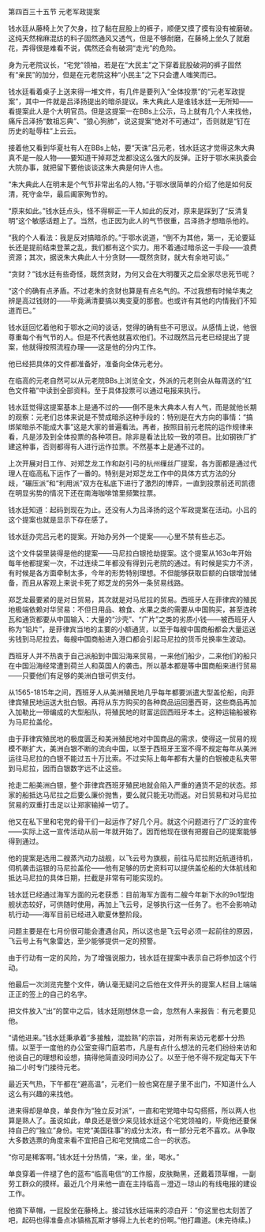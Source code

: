 

第四百三十五节 元老军政提案

钱水廷从藤椅上欠了欠身，拉了黏在屁股上的裤子，顺便又摸了摸有没有被磨破。这纯天然棉麻混纺的料子固然通风又透气，但是不够耐磨，在藤椅上坐久了就磨花，弄得很是难看不说，偶然还会有破洞“走光”的危险。

身为元老院议长，“宅党”领袖，若是在“大民主”之下穿着屁股破洞的裤子固然有“亲民”的加分，但是在元老院这种“小民主”之下只会遭人嗤笑而已。

钱水廷看着桌子上送来得一堆文件，有几件是要列入“全体投票”的“元老军政提案”，其中一件就是吕泽扬提出的暗杀提议。朱大典此人是谁钱水廷一无所知――看提案此人是个大明官员。但是这提案一在BBs上公示，马上就有几个人来找他，痛斥吕泽扬“数祖忘典”、“狼心狗肺”，说这提案“绝对不可通过”，否则就是“钉在历史的耻辱柱”上云云。

接着他又看到华夏社有人在BBs上帖，要“天诛”吕元老，钱水廷这才觉得这朱大典真不是一般人物――要知道干掉郑芝龙都没这么强大的反弹。正好于鄂水来执委会大院办事，就把留下要他谈谈这朱大典是何许人也。

“朱大典此人在明末是个气节非常出名的人物。”于鄂水很简单的介绍了他是如何反清，死守金华，最后阖家殉节的。

“原来如此。”钱水廷点头，怪不得柳正一干人如此的反对，原来是踩到了“反清复明”这个敏感话题上了。当然，也正因为此人的气节很重，吕泽扬才想暗杀他的。

“我的个人看法：我是反对搞暗杀的。”于鄂水说道，“倒不为其他，第一，无论要延长还是提前结束登莱之乱，我们都有这个实力。用不着通过暗杀这一手段――浪费资源；其次，据说朱大典此人十分贪财――既然贪财，就大有余地可谈。”

“贪财？”钱水廷有些奇怪，既然贪财，为何又会在大明覆灭之后全家尽忠死节呢？

“这个的确有点矛盾。不过老朱的贪财也算是有点名气的。不过我想有时候华夷之辨是高过钱财的――毕竟满清要搞以夷变夏的那套。也或许有其他的内情我们不知道而已。”

钱水廷回忆着他和于鄂水之间的谈话，觉得的确有些不可思议。从感情上说，他很尊重每个有气节的人。但是不代表他就喜欢他们。不过既然吕元老已经提出了提案，他就得按照流程办理――这是他的分内工作。

他已经把具体的文件都准备好，准备向全体元老分。

在临高的元老自然可以从元老院BBs上浏览全文，外派的元老则会从每周送的“红色文件箱”中读到全部资料。至于具体投票可以通过电报来执行。

钱水廷觉得这提案基本上是通不过的――倒不是朱大典本人有人气，而是就他长期的观察：元老们总体来说是不赞成暗杀这种手段的：特别是在大方向的事情：“搞绑架暗杀不能成大事”这是大家的普遍看法。再者，按照目前元老院的运作规律来看，凡是涉及到全体投票的各种项目。除非是看法比较一致的项目。比如钢铁厂扩建这种事，否则都得有人进行运作拉票。不然基本上是通不过的。

上次开展对日工作、对郑芝龙工作和赵引弓的杭州缫丝厂提案，各方面都是通过代理人在临高私下运作了一番的。特别是对郑芝龙工作中的具体方式方法的分歧，“碾压派”和“利用派”双方在私底下进行了激烈的博弈，一直到投票前还司凯德在明显劣势的情况下还在南海咖啡馆里频繁拉票。

钱水廷知道：起码到现在为止。还没有人为吕泽扬的这个军政提案在活动。小吕的这个提案也就是显示下存在感了。

钱水廷办完吕元老的提案。开始办另外一个提案――心里不禁有些忐忑。

这个文件袋里装得是他的提案――马尼拉白银抢劫提案。这个提案从163o年开始每年他都提案一次，不过连续二年都没有得到元老院的通过。有时候是实力不济，有时候是各方面牵制太多，今年的形势特别理想。不但能够获取巨额的白银增加储备，而且从客观上来说卡死了郑芝龙的另外一条贸易线路。

郑芝龙最要紧的是对日贸易，其次就是对马尼拉的贸易。西班牙人在菲律宾的殖民地极端依赖对华贸易：不但日用品、粮食、水果之类的需要从中国购买，甚至连砖瓦和通货都要从中国输入：大量的“沙壳”、“广片”之类的劣质小钱――被西班牙人称为“铅片”，是菲律宾当地的主要的小额通货，以至于每艘中国商船都会大量运送劣钱到马尼拉去。每艘中国商船进入港口都会引起马尼拉的货币兑换率生波动。

西班牙人并不热衷于自己派船到中国沿海来贸易，一来他们船少，二来他们的船只在中国沿海经常遭到荷兰人和英国人的袭击。所以基本都是等中国商船来进行贸易――只要他们有足够的美洲白银可供支付。

从1565-1815年之间，西班牙人从美洲殖民地几乎每年都要派遣大型盖伦船，向菲律宾殖民地运送大批白银。再将从东方购买的各种商品运回墨西哥，这些商品再加入加勒比一带编成的大型船队，将殖民地的财富运回西班牙本土。这种运输船被称为马尼拉盖伦。

由于菲律宾殖民地的极度匮乏和美洲殖民地对中国商品的需求，使得这一贸易的规模不断扩大，美洲白银不断的流向中国，以至于西班牙王室不得不规定每年从美洲运往马尼拉的白银不能过五十万比索。不过实际上每年都有大量的白银被走私夹带到马尼拉，因而白银数字远不止这些。

抢走二船美洲白银，整个菲律宾西班牙殖民地就会陷入严重的通货不足的状态。郑家的船抵达马尼拉之后要么廉价抛售，要么就只能无功而返。对日贸易和对马尼拉贸易的双重打击足以让郑家输掉一切了。

他又在私下里和宅党的骨干们一起运作了好几个月。就这个问题进行了广泛的宣传――实际上这一宣传活动从前一年就开始了。因而他现在很有把握自己的提案能够得到通过。

他的提案是选用二艘蒸汽动力战舰，以飞云号为旗舰，前往马尼拉附近航道待机，伺机袭击运银的马尼拉盖伦――他有足够的历史资料可以提供盖伦船的大体航线和抵达马尼拉的具体日期，拦截是非常有可能实现的。

钱水廷已经通过海军方面的元老获悉：目前海军方面有二艘今年新下水的9o1型炮舰状态较好，可供随时使用，再加上飞云号，足够执行这一任务了。也不会影响动机行动――海军目前已经进入歇夏休整阶段。

问题主要是在七月份很可能会遭遇台风，所以这也是飞云号必须一起前往的原因，飞云号上有气象雷达，至少能够提供一定的预警。

由于行动有一定的风险，为了增强说服力，钱水廷在提案中表示自己将参加这个行动。

他最后一次浏览完整个文件，确认毫无疑问之后他在文件开头的提案人栏目上端端正正的签上的自己的名字。

把文件放入“出”的筐中之后，钱水廷刚想休息一会，忽然有人来报告：有元老要见他。

“请他进来。”钱水廷秉承着“多接触，混脸熟”的宗旨，对所有来访元老都十分热情。以至于一度他的办公室变得门庭若市，凡是有点什么想法的元老们纷纷来访和他谈自己的理想和设想，搞得他简直没时间办公了。以至于他不得不规定每天下午抽二小时专门接待元老。

最近天气热，下午都在“避高温”，元老们一般也窝在屋子里不出门，不知道什么人这么有兴趣的来找他。

进来得却是单良，单良作为“独立反对派”，一直和宅党暗中勾勾搭搭，所以两人也算是熟人了。虽说如此，单良还是很少来见钱水廷这个宅党领袖的，毕竟他还要保持自己的“独立”身份。宅党“美国往事”的成分太浓，有一部分元老不喜欢。从争取大多数选票的角度来看不宜把自己和宅党搞成二合一的状态。

“你可是稀客啊。”钱水廷十分热情，“来，坐，坐，喝水。”

单良穿着一件褪了色的蓝布“临高电信”的工作服，皮肤黝黑，还戴着顶草帽，一副劳工群众的摸样。最近几个月来他一直在主持临高－澄迈－琼山的有线电报的建设工作。

他摘下草帽，一屁股坐在藤椅上。接过钱水廷端来的凉白开：“你这里也太刻苦了吧，起码也得准备点冰镇格瓦斯才够得上九长老的份啊。”他打趣道。(未完待续。)


